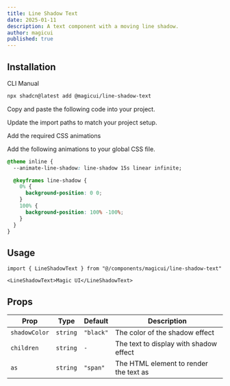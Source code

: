 ```yaml
---
title: Line Shadow Text
date: 2025-01-11
description: A text component with a moving line shadow.
author: magicui
published: true
---
```


<ComponentPreview name="line-shadow-text-demo" />

## Installation

<Tabs defaultValue="cli">

<TabsList>
  <TabsTrigger value="cli">CLI</TabsTrigger>
  <TabsTrigger value="manual">Manual</TabsTrigger>
</TabsList>
<TabsContent value="cli">

```bash
npx shadcn@latest add @magicui/line-shadow-text
```

</TabsContent>

<TabsContent value="manual">

<Steps>

<Step>Copy and paste the following code into your project.</Step>

<ComponentSource name="line-shadow-text" />

<Step>Update the import paths to match your project setup.</Step>

<Step>Add the required CSS animations</Step>

Add the following animations to your global CSS file.

```css title="app/globals.css" showLineNumbers {2, 5-12}
@theme inline {
  --animate-line-shadow: line-shadow 15s linear infinite;

  @keyframes line-shadow {
    0% {
      background-position: 0 0;
    }
    100% {
      background-position: 100% -100%;
    }
  }
}
```

</Steps>

</TabsContent>

</Tabs>

## Usage

```tsx showLineNumbers
import { LineShadowText } from "@/components/magicui/line-shadow-text"
```

```tsx showLineNumbers
<LineShadowText>Magic UI</LineShadowText>
```

## Props

| Prop          | Type     | Default   | Description                            |
| ------------- | -------- | --------- | -------------------------------------- |
| `shadowColor` | `string` | `"black"` | The color of the shadow effect         |
| `children`    | `string` | `-`       | The text to display with shadow effect |
| `as`          | `string` | `"span"`  | The HTML element to render the text as |
